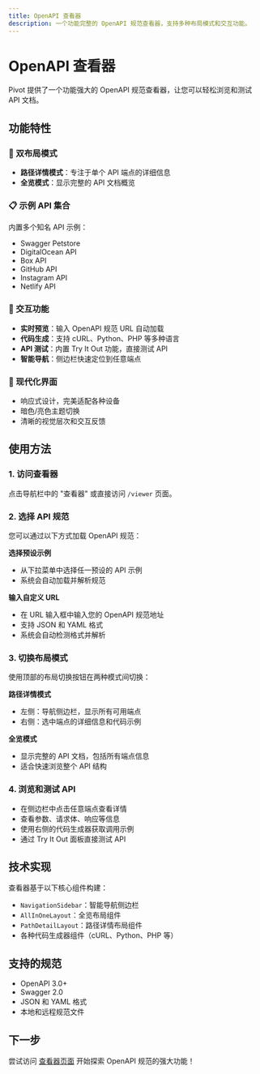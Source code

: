 ```yaml
---
title: OpenAPI 查看器
description: 一个功能完整的 OpenAPI 规范查看器，支持多种布局模式和交互功能。
---
```


# OpenAPI 查看器

Pivot 提供了一个功能强大的 OpenAPI 规范查看器，让您可以轻松浏览和测试 API 文档。

## 功能特性

### 🎯 双布局模式

- **路径详情模式**：专注于单个 API 端点的详细信息
- **全览模式**：显示完整的 API 文档概览

### 📋 示例 API 集合

内置多个知名 API 示例：

- Swagger Petstore
- DigitalOcean API
- Box API
- GitHub API
- Instagram API
- Netlify API

### 🔧 交互功能

- **实时预览**：输入 OpenAPI 规范 URL 自动加载
- **代码生成**：支持 cURL、Python、PHP 等多种语言
- **API 测试**：内置 Try It Out 功能，直接测试 API
- **智能导航**：侧边栏快速定位到任意端点

### 🎨 现代化界面

- 响应式设计，完美适配各种设备
- 暗色/亮色主题切换
- 清晰的视觉层次和交互反馈

## 使用方法

### 1. 访问查看器

点击导航栏中的 "查看器" 或直接访问 `/viewer` 页面。

### 2. 选择 API 规范

您可以通过以下方式加载 OpenAPI 规范：

**选择预设示例**

- 从下拉菜单中选择任一预设的 API 示例
- 系统会自动加载并解析规范

**输入自定义 URL**

- 在 URL 输入框中输入您的 OpenAPI 规范地址
- 支持 JSON 和 YAML 格式
- 系统会自动检测格式并解析

### 3. 切换布局模式

使用顶部的布局切换按钮在两种模式间切换：

**路径详情模式**

- 左侧：导航侧边栏，显示所有可用端点
- 右侧：选中端点的详细信息和代码示例

**全览模式**

- 显示完整的 API 文档，包括所有端点信息
- 适合快速浏览整个 API 结构

### 4. 浏览和测试 API

- 在侧边栏中点击任意端点查看详情
- 查看参数、请求体、响应等信息
- 使用右侧的代码生成器获取调用示例
- 通过 Try It Out 面板直接测试 API

## 技术实现

查看器基于以下核心组件构建：

- `NavigationSidebar`：智能导航侧边栏
- `AllInOneLayout`：全览布局组件
- `PathDetailLayout`：路径详情布局组件
- 各种代码生成器组件（cURL、Python、PHP 等）

## 支持的规范

- OpenAPI 3.0+
- Swagger 2.0
- JSON 和 YAML 格式
- 本地和远程规范文件

## 下一步

尝试访问 [查看器页面](/viewer) 开始探索 OpenAPI 规范的强大功能！
